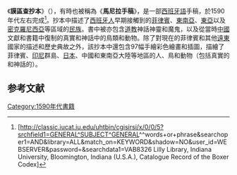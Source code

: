 《'''謨區查抄本'''》（{{lang-es|Códice Boxer}}），有時也被稱為《'''馬尼拉手稿'''》，是一部[[西班牙語|西班牙語]]手稿，於1590年代左右完成<ref>[http://classic.iucat.iu.edu/uhtbin/cgisirsi/x/0/0/5?srchfield1=GENERAL^SUBJECT^GENERAL^^words+or+phrase&searchoper1=AND&library=ALL&match_on=KEYWORD&shadow=NO&user_id=WEBSERVER&password=&searchdata1=VAB8326 Lilly Library, Indiana University, Bloomington, Indiana (U.S.A.), Catalogue Record of the Boxer Codex]{{Dead link|date=June 2019 |bot=InternetArchiveBot |fix-attempted=yes }}</ref>。抄本中描述了[[西班牙人|西班牙人]]早期接觸到的[[菲律賓|菲律賓]]、[[東南亞|東南亞]]、[[東亞|東亞]]以及[[密克羅尼西亞島群|密克羅尼西亞]]等區域的[[民族|民族]]。書中被亦包含[[道教|道教]]神話神靈和魔鬼，以及從當時[[中國|中國]]文獻和書籍中復制的真實和神話中的鳥類和動物。除了對現在的菲律賓和其他[[遠東|遠東]]國家的描述和歷史典故之外，該抄本中還包含97幅手繪彩色繪畫和插圖，描繪了菲律賓、[[印尼|印尼]]群島、[[日本|日本]]、中國和東南亞大陸等地區的人、鳥和動物（包括真實的和神話的）。

==参考文献==
{{reflist}}

[[Category:1590年代書籍|Category:1590年代書籍]]